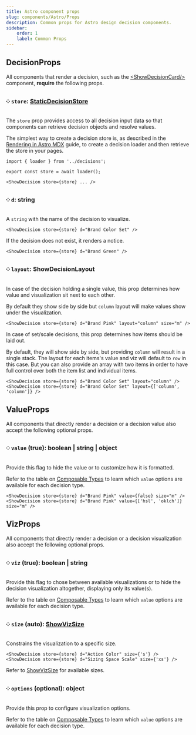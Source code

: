 ```yaml
---
title: Astro component props
slug: components/Astro/Props
description: Common props for Astro design decision components.
sidebar:
    order: 1
    label: Common Props
---
```





## DecisionProps

All components that render a decision, such as the [&lt;ShowDecisionCard/&gt;](/components/Astro/ShowDecisionCard/) component, **require** the following props.

### ༶ `store`: [StaticDecisionStore](/api/designer-functions/Types/StaticDecisionStore)

The `store` prop provides access to all decision input data so that components can retrieve decision objects and resolve values.

The simplest way to create a decision store is, as described in the [Rendering in Astro MDX](/guides/documenting-design-decisions-with-astro-and-mdx) guide, to create a decision loader and then retrieve the store in your pages.

```mdx
import { loader } from '../decisions';

export const store = await loader();

<ShowDecision store={store} ... />
```

### ༶ `d`: string

A `string` with the name of the decision to visualize.

```mdx
<ShowDecision store={store} d="Brand Color Set" />
```

<ShowDecision store={store} d="Brand Color Set" />

If the decision does not exist, it renders a notice.

```mdx
<ShowDecision store={store} d="Brand Green" />
```

<ShowDecision store={store} d="Brand Green" />

### ༶ `layout`: ShowDecisionLayout

In case of the decision holding a single value, this prop determines how value and visualization sit next to each other.

By default they show side by side but `column` layout will make values show under the visualization.

```mdx
<ShowDecision store={store} d="Brand Pink" layout="column" size="m" />
```

<ShowDecision store={store} d="Brand Pink" layout="column" size="m" />

In case of set/scale decisions, this prop determines how items should be laid out.

By default, they will show side by side, but providing `column` will result in a single stack. The layout for each items's value and viz will default to `row` in this case. But you can also provide an array with two items in order to have full control over both the item list and individual items.

```mdx
<ShowDecision store={store} d="Brand Color Set" layout="column" />
<ShowDecision store={store} d="Brand Color Set" layout={['column', 'column']} />
```

<LayoutGrid>
    <ShowDecision store={store} d="Brand Color Set" layout="column" />
    <ShowDecision store={store} d="Brand Color Set" layout={['column', 'column']} />
</LayoutGrid>

## ValueProps

All components that directly render a decision or a decision value also accept the following optional props.

### ༶ `value` (true): boolean | string | object

Provide this flag to hide the value or to customize how it is formatted.

Refer to the table on [Composable Types](/components/Astro/Composable/Types) to learn which `value` options are available for each decision type.

```mdx
<ShowDecision store={store} d="Brand Pink" value={false} size="m" />
<ShowDecision store={store} d="Brand Pink" value={['hsl', 'oklch']} size="m" />
```

<LayoutGrid>
    <ShowDecision store={store} d="Brand Pink" value={false} size="m" />
    <ShowDecision store={store} d="Brand Pink" value={['hsl', 'oklch']} size="m" />
</LayoutGrid>

## VizProps

All components that directly render a decision or a decision visualization also accept the following optional props.

### ༶ `viz` (true): boolean | string

Provide this flag to chose between available visualizations or to hide the decision visualization altogether, displaying only its value(s).

Refer to the table on [Composable Types](/components/Astro/Composable/Types) to learn which `value` options are available for each decision type.

### ༶ `size` (auto): [ShowVizSize](/api/designer-shows/Types/ShowVizSize/)

Constrains the visualization to a specific size.

```mdx
<ShowDecision store={store} d="Action Color" size={'s'} />
<ShowDecision store={store} d="Sizing Space Scale" size={'xs'} />
```

<LayoutGrid>
    <ShowDecision store={store} d="Action Color" size={'s'} />
    <ShowDecision store={store} d="Sizing Space Scale" size={'s'} />
</LayoutGrid>

Refer to [ShowVizSize](/api/designer-shows/Types/ShowVizSize) for available sizes.

### ༶ `options` (optional): object

Provide this prop to configure visualization options.

Refer to the table on [Composable Types](/components/Astro/Composable/Types) to learn which `value` options are available for each decision type.
